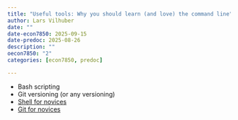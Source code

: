 ```yaml
---
title: "Useful tools: Why you should learn (and love) the command line"
author: Lars Vilhuber
date: ""
date-econ7850: 2025-09-15
date-predoc: 2025-08-26
description: ""
oecon7850: "2"
categories: [econ7850, predoc]

---
```


- Bash scripting
- Git versioning (or any versioning)
- [Shell for novices](https://swcarpentry.github.io/shell-novice/)
- [Git for novices](https://swcarpentry.github.io/git-novice/)
